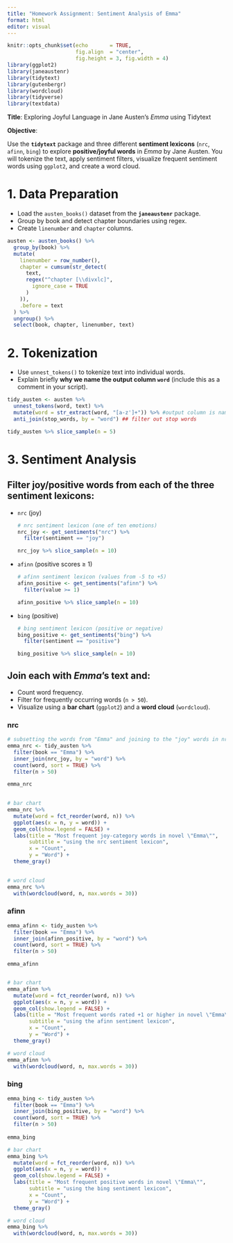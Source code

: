 ```yaml
---
title: "Homework Assignment: Sentiment Analysis of Emma"
format: html
editor: visual
---
```


```r
knitr::opts_chunk$set(echo       = TRUE, 
                      fig.align  = "center",
                      fig.height = 3, fig.width = 4)
library(ggplot2)
library(janeaustenr)
library(tidytext)
library(gutenbergr)
library(wordcloud)
library(tidyverse)
library(textdata)

```

**Title**: Exploring Joyful Language in Jane Austen’s *Emma* using Tidytext

**Objective**:

Use the **`tidytext`** package and three different **sentiment lexicons** (`nrc`, `afinn`, `bing`) to explore **positive/joyful words** in *Emma* by Jane Austen. You will tokenize the text, apply sentiment filters, visualize frequent sentiment words using `ggplot2`, and create a word cloud.

# **1. Data Preparation**

-   Load the `austen_books()` dataset from the **`janeaustenr`** package.
-   Group by book and detect chapter boundaries using regex.
-   Create `linenumber` and `chapter` columns.

```r
austen <- austen_books() %>% 
  group_by(book) %>% 
  mutate(
    linenumber = row_number(),
    chapter = cumsum(str_detect(
      text,
      regex("^chapter [\\divxlc]",
        ignore_case = TRUE
      )
    )),
    .before = text
  ) %>% 
  ungroup() %>% 
  select(book, chapter, linenumber, text)
```

# **2. Tokenization**

-   Use `unnest_tokens()` to tokenize text into individual words.
-   Explain briefly **why we name the output column `word`** (include this as a comment in your script).

```r
tidy_austen <- austen %>% 
  unnest_tokens(word, text) %>%
  mutate(word = str_extract(word, "[a-z']+")) %>% #output column is named "word" because the tokenization is performed by unit of word, rather than other unit (e.g. sentence, paragraph, etc.)
  anti_join(stop_words, by = "word") ## filter out stop words

tidy_austen %>% slice_sample(n = 5)
```

# **3. Sentiment Analysis**

## Filter joy/positive words from **each** of the three sentiment lexicons:

-   `nrc` (joy)

    ```r
    # nrc sentiment lexicon (one of ten emotions)
    nrc_joy <- get_sentiments("nrc") %>% 
      filter(sentiment == "joy")

    nrc_joy %>% slice_sample(n = 10)
    ```

-   `afinn` (positive scores ≥ 1)

    ```r
    # afinn sentiment lexicon (values from -5 to +5)
    afinn_positive <- get_sentiments("afinn") %>% 
      filter(value >= 1)

    afinn_positive %>% slice_sample(n = 10)
    ```

-   `bing` (positive)

    ```r
    # bing sentiment lexicon (positive or negative)
    bing_positive <- get_sentiments("bing") %>% 
      filter(sentiment == "positive")

    bing_positive %>% slice_sample(n = 10)
    ```

## Join each with *Emma*'s text and:

-   Count word frequency.
-   Filter for frequently occurring words (`n > 50`).
-   Visualize using a **bar chart** (`ggplot2`) and a **word cloud** (`wordcloud`).

### nrc

```r
# subsetting the words from "Emma" and joining to the "joy" words in nrc lexicon
emma_nrc <- tidy_austen %>% 
  filter(book == "Emma") %>% 
  inner_join(nrc_joy, by = "word") %>% 
  count(word, sort = TRUE) %>% 
  filter(n > 50)

emma_nrc

  
# bar chart
emma_nrc %>%
  mutate(word = fct_reorder(word, n)) %>% 
  ggplot(aes(x = n, y = word)) +
  geom_col(show.legend = FALSE) +
  labs(title = "Most frequent joy-category words in novel \"Emma\"",
       subtitle = "using the nrc sentiment lexicon",
       x = "Count",
       y = "Word") +
  theme_gray()
  

# word cloud
emma_nrc %>%
  with(wordcloud(word, n, max.words = 30))
```

### afinn

```r
emma_afinn <- tidy_austen %>% 
  filter(book == "Emma") %>% 
  inner_join(afinn_positive, by = "word") %>% 
  count(word, sort = TRUE) %>% 
  filter(n > 50)

emma_afinn


# bar chart
emma_afinn %>%
  mutate(word = fct_reorder(word, n)) %>% 
  ggplot(aes(x = n, y = word)) +
  geom_col(show.legend = FALSE) +
  labs(title = "Most frequent words rated +1 or higher in novel \"Emma\"",
       subtitle = "using the afinn sentiment lexicon",
       x = "Count",
       y = "Word") +
  theme_gray()

# word cloud
emma_afinn %>%
  with(wordcloud(word, n, max.words = 30))
```

### bing

```r
emma_bing <- tidy_austen %>% 
  filter(book == "Emma") %>% 
  inner_join(bing_positive, by = "word") %>% 
  count(word, sort = TRUE) %>% 
  filter(n > 50)
  
emma_bing

# bar chart
emma_bing %>%
  mutate(word = fct_reorder(word, n)) %>% 
  ggplot(aes(x = n, y = word)) +
  geom_col(show.legend = FALSE) +
  labs(title = "Most frequent positive words in novel \"Emma\"",
       subtitle = "using the bing sentiment lexicon",
       x = "Count",
       y = "Word") +
  theme_gray()

# word cloud
emma_bing %>%
  with(wordcloud(word, n, max.words = 30))
```
